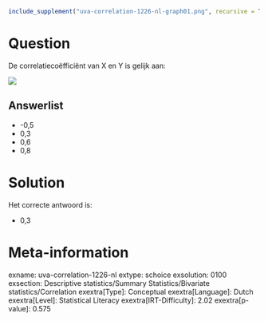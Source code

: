 ```r
include_supplement("uva-correlation-1226-nl-graph01.png", recursive = TRUE)
```

Question
========

De correlatiecoëfficiënt van X en Y is gelijk aan:

![](uva-correlation-1226-nl-graph01.png)

Answerlist
----------

* -0,5
* 0,3
* 0,6
* 0,8

Solution
========

Het correcte antwoord is: 

* 0,3

Meta-information
================
exname: uva-correlation-1226-nl
extype: schoice
exsolution: 0100
exsection: Descriptive statistics/Summary Statistics/Bivariate statistics/Correlation
exextra[Type]: Conceptual
exextra[Language]: Dutch
exextra[Level]: Statistical Literacy
exextra[IRT-Difficulty]: 2.02
exextra[p-value]: 0.575
